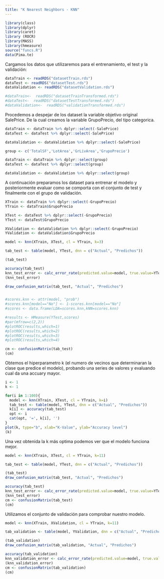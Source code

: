 ```yaml
---
title: "K Nearest Neighbors - KNN"
---
```



```r
library(class)
library(dplyr)
library(caret)
library (ROCR)
library(MASS)
library(hmeasure)
source("funcs.R")
data(Pima.te) 

```

Cargamos los datos que utilizaremos para el entrenamiento, el test y la validación:

```r

dataTrain <- readRDS("datasetTrain.rds")
dataTest <- readRDS("datasetTest.rds")
dataValidation <- readRDS("datasetValidation.rds")

#dataTrain<-  readRDS("datasetTrainTransformed.rds")
#dataTest<-  readRDS("datasetTestTransformed.rds")
#dataValidation<-  readRDS("validationTransformed.rds")


```

Procedemos a despejar de los dataset la variable objetivo original SalePrice. De la cual creamos la variable GrupoPrecio, del tipo categorica.

```r

dataTrain <- dataTrain %>% dplyr::select(-SalePrice)
dataTest <- dataTest %>% dplyr::select(-SalePrice)

dataValidation <- dataValidation %>% dplyr::select(-SalePrice)

group <- c('TotalSF','LotArea','GrLivArea','GrupoPrecio')

dataTrain <- dataTrain %>% dplyr::select(group)
dataTest <- dataTest %>% dplyr::select(group)

dataValidation <- dataValidation %>% dplyr::select(group)

```

A continuación preparamos los dataset para entrenar el modelo y posteriormente evaluar como se comporta con el conjunto de test y finalmente con el grupo de validación.

```r

XTrain <- dataTrain %>% dplyr::select(-GrupoPrecio)
YTrain <- dataTrain$GrupoPrecio

XTest <- dataTest %>% dplyr::select(-GrupoPrecio)
YTest <- dataTest$GrupoPrecio

XValidation <- dataValidation %>% dplyr::select(-GrupoPrecio)
YValidation <- dataValidation$GrupoPrecio

```


```r

model <- knn(XTrain, XTest, cl = YTrain, k=3)

```

```r

tab_test <- table(model, YTest, dnn = c("Actual", "Predichos"))

(tab_test)

accuracy(tab_test)
knn_test_error <- calc_error_rate(predicted.value=model, true.value=YTest)
(knn_test_error)

draw_confusion_matrix(tab_test, "Actual", "Predichos")


#scores.knn <- attr(model, "prob")
#scores.knn[model=="No"] <- 1-scores.knn[model=="No"]
#scores <- data.frame(LDA=scores.knn,kNN=scores.knn)

#results <- HMeasure(YTest,scores)
#par(mfrow=c(2,2))
#plotROC(results,which=1)
#plotROC(results,which=2)
#plotROC(results,which=3)
#plotROC(results,which=4)
```

```r

cm <- confusionMatrix(tab_test)
(cm)
```

Obtemos el hiperparametro k (el numero de vecinos que determinaran la clase que predice el modelo), probando una series de valores y evaluando cual da una accuary mayor.

```r
i <- 1
k <- 1

for(i in 1:100){
  model <- knn(XTrain, XTest, cl = YTrain, k=i)
  tab_test <- table(model, YTest, dnn = c("Actual", "Predichos"))
  k[i] <- accuracy(tab_test)
  opt <- i
  cat(opt, '=', k[i], '')
}
plot(k, type="b", xlab="K-Value", ylab="Accuracy level")
(k)
```
Una vez obtenida la k más optima podemos ver que el modelo funciona mejor.

```r

model <- knn(XTrain, XTest, cl = YTrain, k=11)

```

```r

tab_test <- table(model, YTest, dnn = c("Actual", "Predichos"))

(tab_test)
draw_confusion_matrix(tab_test, "Actual", "Predichos")

accuracy(tab_test)
knn_test_error <- calc_error_rate(predicted.value=model, true.value=YTest)
(knn_test_error)
cm <- confusionMatrix(tab_test)
(cm)
```

Utilizamos el conjunto de validación para comprobar nuestro modelo.

```r

model <- knn(XTrain, XValidation, cl = YTrain, k=11)

```

```r

tab_validation <- table(model, YValidation, dnn = c("Actual", "Predichos"))

(tab_validation)
draw_confusion_matrix(tab_validation, "Actual", "Predichos")

accuracy(tab_validation)
knn_validation_error <- calc_error_rate(predicted.value=model, true.value=YValidation)
(knn_validation_error)
cm <- confusionMatrix(tab_validation)
(cm)

```
